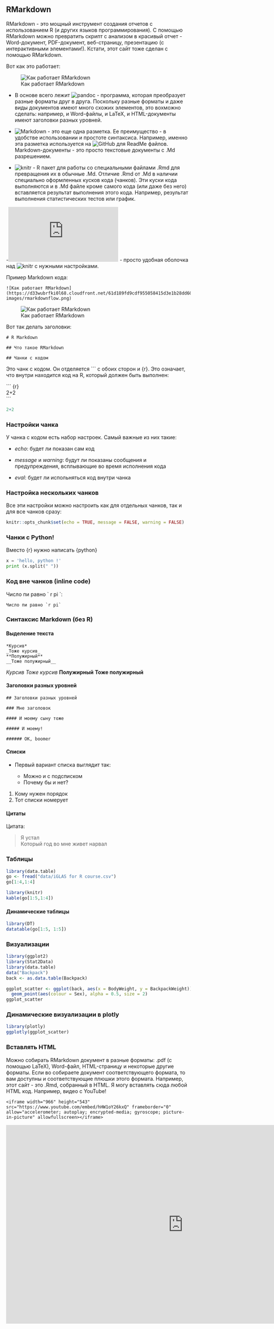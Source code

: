 
## RMarkdown {#rmd}

RMarkdown - это мощный инструмент создания отчетов с использованием R (и других языков программирования). С помощью RMarkdown можно превратить скрипт с анализом в красивый отчет - Word-документ, PDF-документ, веб-страницу, презентацию (с интерактивными элементами!). Кстати, этот сайт тоже сделан с помощью RMarkdown.

Вот как это работает:

![Как работает RMarkdown](https://d33wubrfki0l68.cloudfront.net/61d189fd9cdf955058415d3e1b28dd60e1bd7c9b/b739c/lesson-images/rmarkdownflow.png)

- В основе всего лежит ![pandoc](https://pandoc.org) - программа, которая преобразует разные форматы друг в друга. Поскольку разные форматы и даже виды документов имеют много схожих элементов, это вохможно сделать: например, и Word-файлы, и LaTeX, и HTML-документы имеют заголовки разных уровней.

- ![Markdown](https://daringfireball.net/projects/markdown/) - это еще одна разметка. Ее преимущество - в удобстве использовании и простоте синтаксиса. Например, именно эта разметка используется на ![GitHub](https://github.com) для ReadMe файлов. Markdown-документы - это просто текстовые документы с .Md разрешением.

- ![knitr](https://yihui.org/knitr/) - R пакет для работы со специальными файлами .Rmd для превращения их в обычные .Md. Отличие .Rmd от .Md в наличии специально оформленных кусков кода (чанков). Эти куски кода выполняются и в .Md файле кроме самого кода (или даже без него) вставляется результат выполнения этого кода. Например, результат выполнения статистических тестов или график.

-![RMarkdown](https://rmarkdown.rstudio.com/index.html) - просто удобная оболочка над ![knitr](https://yihui.org/knitr/) с нужными настройками.

Пример Markdown кода:

``` 
![Как работает RMarkdown](https://d33wubrfki0l68.cloudfront.net/61d189fd9cdf955058415d3e1b28dd60e1bd7c9b/b739c/lesson-images/rmarkdownflow.png)
```

![Как работает RMarkdown](https://d33wubrfki0l68.cloudfront.net/61d189fd9cdf955058415d3e1b28dd60e1bd7c9b/b739c/lesson-images/rmarkdownflow.png)


Вот так делать заголовки:

```
# R Markdown

## Что такое RMarkdown

## Чанки с кодом 
```

Это чанк с кодом. Он отделяется ``` с обоих сторон и {r}. Это означает, что внутри находится код на R, который должен быть выполнен:


\`\`\` {r}  
2+2  
\`\`\`

```r
2+2
```


### Настройки чанка {#chunk}

У чанка с кодом есть набор настроек. Самый важные из них такие:

- _echo_: будет ли показан сам код

- _message_ и _warning_: будут ли показаны сообщения и предупреждения, всплывающие во время исполнения кода

- _eval_:  будет ли испольняться код внутри чанка

### Настройка нескольких чанков {#chunks}
 
Все эти настройки можно настроить как для отдельных чанков, так и для все чанков сразу:


```r
knitr::opts_chunk$set(echo = TRUE, message = FALSE, warning = FALSE)
```


### Чанки с Python! {#python}

Вместо {r} нужно написать {python}

```python
x = 'hello, python !'
print (x.split(" "))
```

### Код вне чанков (inline code) {#inline}

Число пи равно \` r pi \`:

```Число пи равно `r pi` ```

### Синтаксис Markdown (без R) {#md}

#### Выделение текста {#md_high}

```
*Курсив* 
_Тоже курсив_
**Полужирный**
__Тоже полужирный__
```

*Курсив* 
_Тоже курсив_
**Полужирный**
__Тоже полужирный__

#### Заголовки разных уровней {#headers}

```
## Заголовки разных уровней

### Мне заголовок

#### И моему сыну тоже

##### И моему!

###### OK, boomer

```

#### Списки {#md_lists}

* Первый вариант списка выглядит так:  

  + Можно и с подсписком
  + Почему бы и нет?

1. Кому нужен порядок
2. Тот списки номерует

#### Цитаты {#md_cite}

Цитата:

> Я устал  
> Который год во мне живет нарвал

### Таблицы {#rmd_tables}

```r
library(data.table)
go <- fread("data/iGLAS for R course.csv")
go[1:4,1:4]
```


```r
library(knitr)
kable(go[1:5,1:4])
```

#### Динамические таблицы {#dynamic_tables}

```r
library(DT)
datatable(go[1:5, 1:5])
```

### Визуализации {#vis}

```r
library(ggplot2)
library(Stat2Data)
library(data.table)
data("Backpack")
back <- as.data.table(Backpack)

ggplot_scatter <- ggplot(back, aes(x = BodyWeight, y = BackpackWeight))+
  geom_point(aes(colour = Sex), alpha = 0.5, size = 2)
ggplot_scatter
```

### Динамические визуализации в plotly {#din_vis}

```r
library(plotly)
ggplotly(ggplot_scatter)
```


### Вставлять HTML {#html}

Можно собирать RMarkdown документ в разные форматы: .pdf (с помощью LaTeX), Word-файл, HTML-страницу и некоторые другие форматы. Если во собираете документ соответствующего формата, то вам доступны и соответствующие плюшки этого формата. Например, этот сайт - это .Rmd, собранный в HTML. Я могу вставлять сюда любой HTML код. Например, видео с YouTube!

```
<iframe width="966" height="543" src="https://www.youtube.com/embed/hHW1oY26kxQ" frameborder="0" allow="accelerometer; autoplay; encrypted-media; gyroscope; picture-in-picture" allowfullscreen></iframe>
```

<iframe width="966" height="543" src="https://www.youtube.com/embed/hHW1oY26kxQ" frameborder="0" allow="accelerometer; autoplay; encrypted-media; gyroscope; picture-in-picture" allowfullscreen></iframe>

